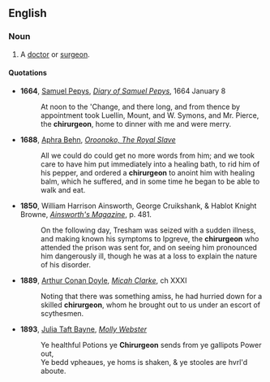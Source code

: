 ==English==
===Noun===
{{en-noun}}
# {{archaic}} A [[doctor]] or [[surgeon]].

====Quotations====
*'''1664''', [[w:Samuel Pepys|Samuel Pepys]], ''[[s:Diary of Samuel Pepys|Diary of Samuel Pepys]]'', 1664 January 8
*:At noon to the 'Change, and there long, and from thence by appointment took Luellin, Mount, and W. Symons, and Mr. Pierce, the '''chirurgeon''', home to dinner with me and were merry.
*'''1688''', [[w:Aphra Behn|Aphra Behn]], ''[[s:Oroonoko|Oroonoko, The Royal Slave]]''
*:All we could do could get no more words from him; and we took care to have him put immediately into a healing bath, to rid him of his pepper, and ordered a '''chirurgeon''' to anoint him with healing balm, which he suffered, and in some time he began to be able to walk and eat.
*'''1850''', William Harrison Ainsworth, George Cruikshank, & Hablot Knight Browne, ''[http://books.google.com/books?id=hDoFAAAAQAAJ&pg=PA481&dq=chirurgeon Ainsworth's Magazine]'', p. 481.
*:On the following day, Tresham was seized with a sudden illness, and making known his symptoms to Ipgreve, the '''chirurgeon''' who attended the prison was sent for, and on seeing him pronounced him dangerously ill, though he was at a loss to explain the nature of his disorder.
*'''1889''', [[w:Arthur Conan Doyle|Arthur Conan Doyle]], ''[[s:Micah Clarke|Micah Clarke]]'', ch XXXI
*:Noting that there was something amiss, he had hurried down for a skilled '''chirurgeon''', whom he brought out to us under an escort of scythesmen.
*'''1893''', [[w:Julia Taft Bayne|Julia Taft Bayne]], ''[[s:Molly Webster|Molly Webster]]''
*:Ye healthful Potions ye '''Chirurgeon''' sends from ye gallipots Power out,<br/>Ye bedd vpheaues, ye homs is shaken, & ye stooles are hvrl'd aboute.